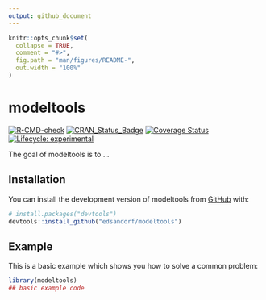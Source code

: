 ```yaml
---
output: github_document
---
```


<!-- README.md is generated from README.Rmd. Please edit that file -->

```r
knitr::opts_chunk$set(
  collapse = TRUE,
  comment = "#>",
  fig.path = "man/figures/README-",
  out.width = "100%"
)
```

# modeltools

<!-- badges: start -->
[![R-CMD-check](https://github.com/edsandorf/modeltools/actions/workflows/R-CMD-check.yaml/badge.svg)](https://github.com/edsandorf/modeltools/actions/workflows/R-CMD-check.yaml)
[![CRAN_Status_Badge](http://www.r-pkg.org/badges/version-last-release/modeltools)](https://cran.r-project.org/package=modeltools)
[![Coverage Status](https://codecov.io/github/edsandorf/modeltools/coverage.svg?branch=master)](https://codecov.io/github/edsandorf/modeltools?branch=master)
[![Lifecycle: experimental](https://img.shields.io/badge/lifecycle-experimental-orange.svg)](https://lifecycle.r-lib.org/articles/stages.html#experimental)
<!-- badges: end -->

The goal of modeltools is to ...

## Installation

You can install the development version of modeltools from [GitHub](https://github.com/) with:

``` r
# install.packages("devtools")
devtools::install_github("edsandorf/modeltools")
```

## Example

This is a basic example which shows you how to solve a common problem:

```r
library(modeltools)
## basic example code
```

